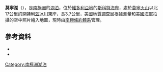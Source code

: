 {{coord|78|21|S|163|53|E|source:GNIS|display=title}}

'''莫寧湖'''（{{lang-en|Lake Morning}}），是[[南極洲|南極洲]]的[[湖泊|湖泊]]，位於[[維多利亞地|維多利亞地]]的[[斯科特海岸|斯科特海岸]]，處於[[莫寧火山|莫寧火山]]以北17公里的[[開特利茲冰川|開特利茲冰川]]東岸，長3.7公里，[[美國地質調查局|美國地質調查局]]根據測量和[[美國海軍|美國海軍]]拍攝的空中照片繪入地圖，現時由[[南極條約體系|南極條約體系]]管理。

==參考資料==
*{{cite gnis | type = antarid | id = 10259| name = Lake Morning | accessdate = 2013-11-08}}
*{{usgs-gazetteer|id=10259}}

{{DEFAULTSORT:Lake Morning}}
[[Category:南極洲湖泊|Category:南極洲湖泊]]


{{ScottCoast-geo-stub}}
